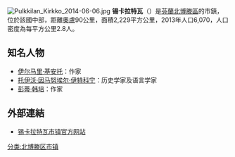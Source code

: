 [[File:Pulkkilan_Kirkko_2014-06-06.jpg|thumb]]
'''锡卡拉特瓦'''（{{lang-fi|Siikalatva}}）是[[芬蘭|芬蘭]][[北博滕區|北博滕區]]的市鎮，位於該國中部，距離[[奧盧|奧盧]]90公里，面積2,229平方公里，2013年人口6,070，人口密度為每平方公里2.8人。

== 知名人物 ==
* [[伊尔马里·基安托|伊尔马里·基安托]]：作家
* [[托伊沃·因马努埃尔·伊特科宁|托伊沃·因马努埃尔·伊特科宁]]：历史学家及语言学家
* [[彭蒂·韩培|彭蒂·韩培]]：作家

==外部連結==
{{commonscat|Siikalatva}}
* [https://web.archive.org/web/20081210113630/http://www.siikalatva.fi/ 锡卡拉特瓦市镇官方网站] {{fi}}

{{Finland-geo-stub}}
[[分类:北博滕区市镇|分类:北博滕区市镇]]